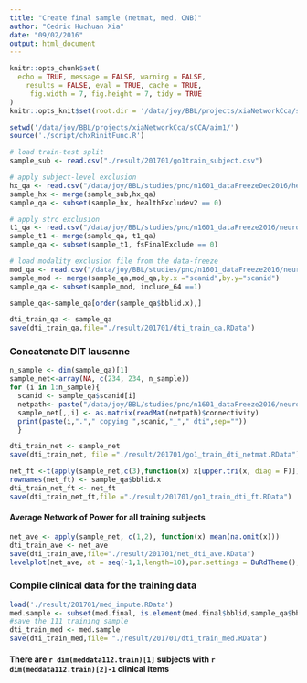 ```yaml
---
title: "Create final sample (netmat, med, CNB)"
author: "Cedric Huchuan Xia"
date: "09/02/2016"
output: html_document
---
```


```r
knitr::opts_chunk$set(
  echo = TRUE, message = FALSE, warning = FALSE,
	results = FALSE, eval = TRUE, cache = TRUE,
	 fig.width = 7, fig.height = 7, tidy = TRUE
)
knitr::opts_knit$set(root.dir = '/data/joy/BBL/projects/xiaNetworkCca/sCCA/aim1/')
```


```r
setwd('/data/joy/BBL/projects/xiaNetworkCca/sCCA/aim1/')
source('./script/chxRinitFunc.R')
```

```r
# load train-test split
sample_sub <- read.csv("./result/201701/go1train_subject.csv")

# apply subject-level exclusion
hx_qa <- read.csv("/data/joy/BBL/studies/pnc/n1601_dataFreezeDec2016/health/n1601_health_20161214.csv")
sample_hx <- merge(sample_sub,hx_qa)
sample_qa <- subset(sample_hx, healthExcludev2 == 0)

# apply strc exclusion
t1_qa <- read.csv("/data/joy/BBL/studies/pnc/n1601_dataFreeze2016/neuroimaging/t1struct/n1601_t1QaData_v2.csv")
sample_t1 <- merge(sample_qa, t1_qa)
sample_qa <- subset(sample_t1, fsFinalExclude == 0)

# load modality exclusion file from the data-freeze
mod_qa <- read.csv("/data/joy/BBL/studies/pnc/n1601_dataFreeze2016/neuroimaging/dti/n1601_dti_QA_09_27_2016.csv")
sample_mod <- merge(sample_qa,mod_qa,by.x ="scanid",by.y="scanid")
sample_qa <- subset(sample_mod, include_64 ==1)

sample_qa<-sample_qa[order(sample_qa$bblid.x),]

dti_train_qa <- sample_qa
save(dti_train_qa,file="./result/201701/dti_train_qa.RData")
```


### Concatenate DIT lausanne
```r
n_sample <- dim(sample_qa)[1]
sample_net<-array(NA, c(234, 234, n_sample))
for (i in 1:n_sample){
  scanid <- sample_qa$scanid[i]
  netpath<- paste("/data/joy/BBL/studies/pnc/n1601_dataFreeze2016/neuroimaging/dti/deterministic_dec2016/FA/LausanneScale125/",scanid,"_FA_LausanneScale125.mat",sep="")
  sample_net[,,i] <- as.matrix(readMat(netpath)$connectivity)
  print(paste(i,"."," copying ",scanid,"_"," dti",sep=""))
  }
```

```r
dti_train_net <- sample_net
save(dti_train_net, file ="./result/201701/go1_train_dti_netmat.RData")
```

```r
net_ft <-t(apply(sample_net,c(3),function(x) x[upper.tri(x, diag = F)]))
rownames(net_ft) <- sample_qa$bblid.x
dti_train_net_ft <- net_ft
save(dti_train_net_ft,file ="./result/201701/go1_train_dti_ft.RData")

```

#### Average Network of Power for all training subjects
```r
net_ave <- apply(sample_net, c(1,2), function(x) mean(na.omit(x)))
dti_train_ave <- net_ave
save(dti_train_ave,file="./result/201701/net_dti_ave.RData")
levelplot(net_ave, at = seq(-1,1,length=10),par.settings = BuRdTheme(),xlab='',ylab='',main="DTI (lau125)Train Set")
```



### Compile clinical data for the training data 
``` r
load('./result/201701/med_impute.RData')
med.sample <- subset(med.final, is.element(med.final$bblid,sample_qa$bblid.x)) 
#save the 111 training sample
dti_train_med <- med.sample
save(dti_train_med,file= "./result/201701/dti_train_med.RData")
```
#### There are `r dim(meddata112.train)[1]` subjects with `r dim(meddata112.train)[2]-1` clinical items

